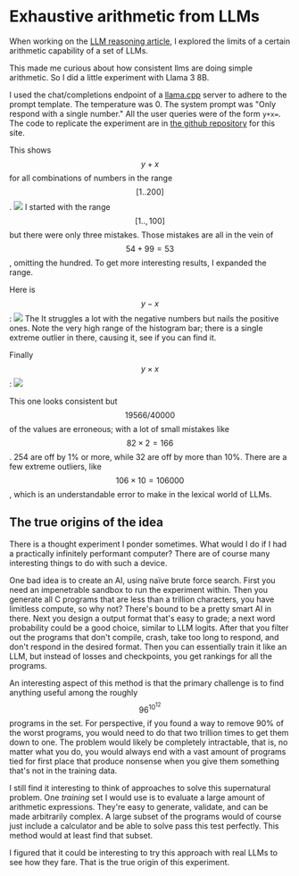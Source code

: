 # Exhaustive arithmetic from LLMs

When working on the [LLM reasoning article](../../writing/about/large-language-model-reasoning#exploring-their-limits), I explored the limits of a certain arithmetic capability of a set of LLMs.

This made me curious about how consistent llms are doing simple arithmetic. So I did a little experiment with Llama 3 8B.

I used the chat/completions endpoint of a [llama.cpp](https://github.com/ggerganov/llama.cpp) server to adhere to the prompt template. The temperature was 0.
The system prompt was "Only respond with a single number." All the user queries were of the form `y+x=`.
The code to replicate the experiment are in [the github repository](https://github.com/arnfaldur/arnaldur-be/tree/master/src/routes/experimenting/with/large-language-models-1/plots) for this site.

This shows $$y+x$$ for all combinations of numbers in the range $$[1..200]$$.
![](./plots/addition.png)
I started with the range $$[1..,100]$$ but there were only three mistakes. Those mistakes are all in the vein of $$54+99=53$$, omitting the hundred.
To get more interesting results, I expanded the range.

Here is $$y-x$$:
![](./plots/sub.png)
The It struggles a lot with the negative numbers but nails the positive ones.
Note the very high range of the histogram bar; there is a single extreme outlier in there, causing it, see if you can find it.

Finally $$y\times x$$:
![](./plots/mult.png)

This one looks consistent but $$19566/40000$$ of the values are erroneous; with a lot of small mistakes like $$82\times 2=166$$.
254 are off by 1% or more, while 32 are off by more than 10%.
There are a few extreme outliers, like $$106 \times 10 = 106000$$, which is an understandable error to make in the lexical world of LLMs.

## The true origins of the idea

There is a thought experiment I ponder sometimes.
What would I do if I had a practically infinitely performant computer?
There are of course many interesting things to do with such a device.

One bad idea is to create an AI, using naïve brute force search.
First you need an impenetrable sandbox to run the experiment within.
Then you generate all <abbr data-title="for example">C</abbr> programs that are less than a trillion characters, you have limitless compute, so why not? 
There's bound to be a pretty smart AI in there.
Next you design a output format that's easy to grade; a next word probability could be a good choice, similar to LLM logits.
After that you filter out the programs that don't compile, crash, take too long to respond, and don't respond in the desired format.
Then you can essentially train it like an LLM, but instead of losses and checkpoints, you get rankings for all the programs.

An interesting aspect of this method is that the primary challenge is to find anything useful among the roughly $$96^{10^{12}}$$ programs in the set.
For perspective, if you found a way to remove 90% of the worst programs, you would need to do that two trillion times to get them down to one.
The problem would likely be completely intractable, that is, no matter what you do, you would always end with a vast amount of programs tied for first place that produce nonsense when you give them something that's not in the training data.

I still find it interesting to think of approaches to solve this supernatural problem.
One _training_ set I would use is to evaluate a large amount of arithmetic expressions.
They're easy to generate, validate, and can be made arbitrarily complex.
A large subset of the programs would of course just include a calculator and be able to solve pass this test perfectly.
This method would at least find that subset.

I figured that it could be interesting to try this approach with real LLMs to see how they fare.
That is the true origin of this experiment.
